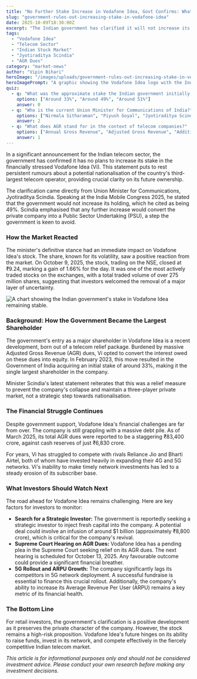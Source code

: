 ```yaml
---
title: "No Further Stake Increase in Vodafone Idea, Govt Confirms: What Investors Should Know"
slug: "government-rules-out-increasing-stake-in-vodafone-idea"
date: 2025-10-09T18:30:00Z
excerpt: "The Indian government has clarified it will not increase its stake in the debt-laden Vodafone Idea, putting an end to nationalisation speculations. We dive into what this means for the telecom major and its investors."
tags:
  - "Vodafone Idea"
  - "Telecom Sector"
  - "Indian Stock Market"
  - "Jyotiraditya Scindia"
  - "AGR Dues"
category: "market-news"
author: "Vipin Bihari"
heroImage: "/images/uploads/government-rules-out-increasing-stake-in-vodafone-idea/hero-image.jpg"
heroImagePrompt: "A graphic showing the Vodafone Idea logo with the Indian Parliament building in the background, symbolizing the government's stake and influence."
quiz:
  - q: "What was the approximate stake the Indian government initially took in Vodafone Idea after converting dues into equity?"
    options: ["Around 33%", "Around 49%", "Around 51%"]
    answer: 0
  - q: "Who is the current Union Minister for Communications of India?"
    options: ["Nirmala Sitharaman", "Piyush Goyal", "Jyotiraditya Scindia"]
    answer: 2
  - q: "What does AGR stand for in the context of telecom companies?"
    options: ["Annual Gross Revenue", "Adjusted Gross Revenue", "Additional Gross Revenue"]
    answer: 1
---
```


In a significant announcement for the Indian telecom sector, the government has confirmed it has no plans to increase its stake in the financially stressed Vodafone Idea (Vi). This statement puts to rest persistent rumours about a potential nationalisation of the country's third-largest telecom operator, providing crucial clarity on its future ownership.

The clarification came directly from Union Minister for Communications, Jyotiraditya Scindia. Speaking at the India Mobile Congress 2025, he stated that the government would not increase its holding, which he cited as being 49%. Scindia emphasised that any further increase would convert the private company into a Public Sector Undertaking (PSU), a step the government is keen to avoid.

### How the Market Reacted

The minister's definitive stance had an immediate impact on Vodafone Idea's stock. The share, known for its volatility, saw a positive reaction from the market. On October 9, 2025, the stock, trading on the NSE, closed at ₹9.24, marking a gain of 1.66% for the day. It was one of the most actively traded stocks on the exchanges, with a total traded volume of over 275 million shares, suggesting that investors welcomed the removal of a major layer of uncertainty.

![A chart showing the Indian government's stake in Vodafone Idea remaining stable.](/images/uploads/government-rules-out-increasing-stake-in-vodafone-idea/government-stake-vi.png)

### Background: How the Government Became the Largest Shareholder

The government's entry as a major shareholder in Vodafone Idea is a recent development, born out of a telecom relief package. Burdened by massive Adjusted Gross Revenue (AGR) dues, Vi opted to convert the interest owed on these dues into equity. In February 2023, this move resulted in the Government of India acquiring an initial stake of around 33%, making it the single largest shareholder in the company.

Minister Scindia's latest statement reiterates that this was a relief measure to prevent the company's collapse and maintain a three-player private market, not a strategic step towards nationalisation.

### The Financial Struggle Continues

Despite government support, Vodafone Idea's financial challenges are far from over. The company is still grappling with a massive debt pile. As of March 2025, its total AGR dues were reported to be a staggering ₹83,400 crore, against cash reserves of just ₹6,830 crore.

For years, Vi has struggled to compete with rivals Reliance Jio and Bharti Airtel, both of whom have invested heavily in expanding their 4G and 5G networks. Vi's inability to make timely network investments has led to a steady erosion of its subscriber base.

### What Investors Should Watch Next

The road ahead for Vodafone Idea remains challenging. Here are key factors for investors to monitor:

*   **Search for a Strategic Investor:** The government is reportedly seeking a strategic investor to inject fresh capital into the company. A potential deal could involve an infusion of around $1 billion (approximately ₹8,800 crore), which is critical for the company's revival.
*   **Supreme Court Hearing on AGR Dues:** Vodafone Idea has a pending plea in the Supreme Court seeking relief on its AGR dues. The next hearing is scheduled for October 13, 2025. Any favourable outcome could provide a significant financial breather.
*   **5G Rollout and ARPU Growth:** The company significantly lags its competitors in 5G network deployment. A successful fundraise is essential to finance this crucial rollout. Additionally, the company's ability to increase its Average Revenue Per User (ARPU) remains a key metric of its financial health.

### The Bottom Line

For retail investors, the government's clarification is a positive development as it preserves the private character of the company. However, the stock remains a high-risk proposition. Vodafone Idea's future hinges on its ability to raise funds, invest in its network, and compete effectively in the fiercely competitive Indian telecom market.

*This article is for informational purposes only and should not be considered investment advice. Please conduct your own research before making any investment decisions.*